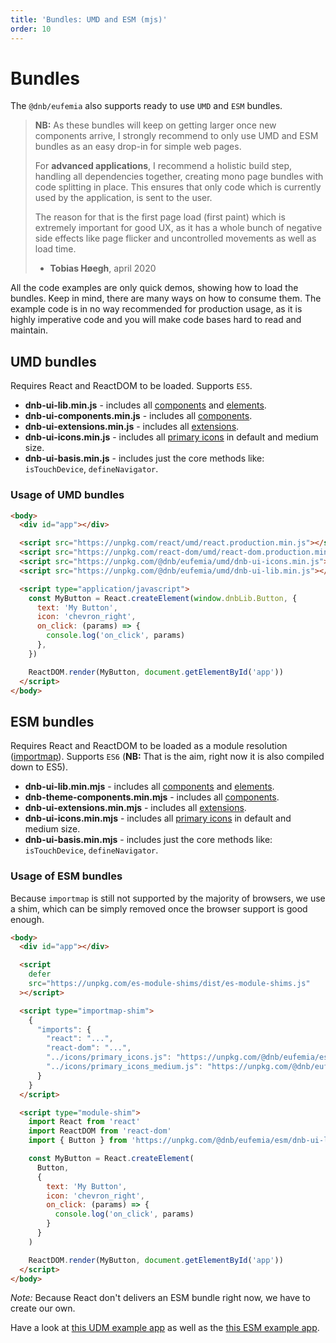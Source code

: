 ```yaml
---
title: 'Bundles: UMD and ESM (mjs)'
order: 10
---
```


# Bundles

The `@dnb/eufemia` also supports ready to use `UMD` and `ESM` bundles.

> **NB:** As these bundles will keep on getting larger once new components arrive, I strongly recommend to only use UMD and ESM bundles as an easy drop-in for simple web pages.
>
> For **advanced applications**, I recommend a holistic build step, handling all dependencies together, creating mono page bundles with code splitting in place. This ensures that only code which is currently used by the application, is sent to the user.
>
> The reason for that is the first page load (first paint) which is extremely important for good UX, as it has a whole bunch of negative side effects like page flicker and uncontrolled movements as well as load time.
>
> - **Tobias Høegh**, april 2020

All the code examples are only quick demos, showing how to load the bundles. Keep in mind, there are many ways on how to consume them. The example code is in no way recommended for production usage, as it is highly imperative code and you will make code bases hard to read and maintain.

## UMD bundles

Requires React and ReactDOM to be loaded. Supports `ES5`.

- **dnb-ui-lib.min.js** - includes all [components](/uilib/components) and [elements](/uilib/elements).
- **dnb-ui-components.min.js** - includes all [components](/uilib/components).
- **dnb-ui-extensions.min.js** - includes all [extensions](/uilib/extensions).
- **dnb-ui-icons.min.js** - includes all [primary icons](/icons/primary) in default and medium size.
- **dnb-ui-basis.min.js** - includes just the core methods like: `isTouchDevice`, `defineNavigator`.

### Usage of UMD bundles

```html
<body>
  <div id="app"></div>

  <script src="https://unpkg.com/react/umd/react.production.min.js"></script>
  <script src="https://unpkg.com/react-dom/umd/react-dom.production.min.js"></script>
  <script src="https://unpkg.com/@dnb/eufemia/umd/dnb-ui-icons.min.js"></script>
  <script src="https://unpkg.com/@dnb/eufemia/umd/dnb-ui-lib.min.js"></script>

  <script type="application/javascript">
    const MyButton = React.createElement(window.dnbLib.Button, {
      text: 'My Button',
      icon: 'chevron_right',
      on_click: (params) => {
        console.log('on_click', params)
      },
    })

    ReactDOM.render(MyButton, document.getElementById('app'))
  </script>
</body>
```

## ESM bundles

Requires React and ReactDOM to be loaded as a module resolution ([importmap](https://github.com/WICG/import-maps)). Supports `ES6` (**NB:** That is the aim, right now it is also compiled down to ES5).

- **dnb-ui-lib.min.mjs** - includes all [components](/uilib/components) and [elements](/uilib/elements).
- **dnb-theme-components.min.mjs** - includes all [components](/uilib/components).
- **dnb-ui-extensions.min.mjs** - includes all [extensions](/uilib/extensions).
- **dnb-ui-icons.min.mjs** - includes all [primary icons](/icons/primary) in default and medium size.
- **dnb-ui-basis.min.mjs** - includes just the core methods like: `isTouchDevice`, `defineNavigator`.

### Usage of ESM bundles

Because `importmap` is still not supported by the majority of browsers, we use a shim, which can be simply removed once the browser support is good enough.

```html
<body>
  <div id="app"></div>

  <script
    defer
    src="https://unpkg.com/es-module-shims/dist/es-module-shims.js"
  ></script>

  <script type="importmap-shim">
    {
      "imports": {
        "react": "...",
        "react-dom": "...",
        "../icons/primary_icons.js": "https://unpkg.com/@dnb/eufemia/esm/dnb-ui-icons.min.mjs",
        "../icons/primary_icons_medium.js": "https://unpkg.com/@dnb/eufemia/esm/dnb-ui-icons.min.mjs"
      }
    }
  </script>

  <script type="module-shim">
    import React from 'react'
    import ReactDOM from 'react-dom'
    import { Button } from 'https://unpkg.com/@dnb/eufemia/esm/dnb-ui-lib.min.mjs'

    const MyButton = React.createElement(
      Button,
      {
        text: 'My Button',
        icon: 'chevron_right',
        on_click: (params) => {
          console.log('on_click', params)
        }
      }
    )

    ReactDOM.render(MyButton, document.getElementById('app'))
  </script>
</body>
```

_Note:_ Because React don't delivers an ESM bundle right now, we have to create our own.

Have a look at [this UDM example app](https://github.com/dnbexperience/eufemia-examples/tree/main/packages/example-umd-bundle) as well as the [this ESM example app](https://github.com/dnbexperience/eufemia-examples/tree/main/packages/example-esm-bundle).
